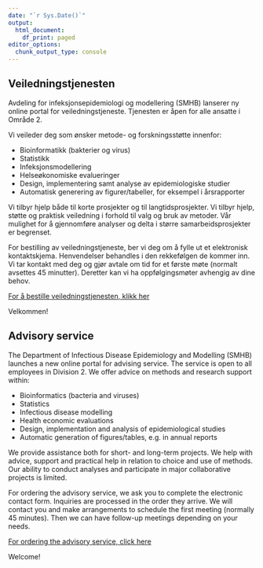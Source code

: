 ```yaml
---
date: "`r Sys.Date()`"
output:
  html_document:
    df_print: paged
editor_options: 
  chunk_output_type: console
---
```


## Veiledningstjenesten 

Avdeling for infeksjonsepidemiologi og modellering (SMHB) lanserer ny online portal for veiledningstjeneste. Tjenesten er åpen for alle ansatte i Område 2.

Vi veileder deg som ønsker metode- og forskningsstøtte innenfor:

- Bioinformatikk (bakterier og virus)
- Statistikk
- Infeksjonsmodellering
- Helseøkonomiske evalueringer
- Design, implementering samt analyse av epidemiologiske studier
- Automatisk generering av figurer/tabeller, for eksempel i årsrapporter 

Vi tilbyr hjelp både til korte prosjekter og til langtidsprosjekter. Vi tilbyr hjelp, støtte og praktisk veiledning i forhold til valg og bruk av metoder. Vår mulighet for å gjennomføre analyser og delta i større samarbeidsprosjekter er begrenset.

For bestilling av veiledningstjeneste, ber vi deg om å fylle ut et elektronisk kontaktskjema. Henvendelser behandles i den rekkefølgen de kommer inn. Vi tar kontakt med deg og gjør avtale om tid for et første møte (normalt avsettes 45 minutter). Deretter kan vi ha oppfølgingsmøter avhengig av dine behov.

[For å bestille veiledningstjenesten, klikk her](https://docs.google.com/forms/d/e/1FAIpQLSdiTdreXTCXCWelyBBZ2Cb01Qk5KP203SPi3OFjJPnorMXOcg/viewform?embedded=true) 

Velkommen!

## Advisory service

The Department of Infectious Disease Epidemiology and Modelling (SMHB) launches a new online portal for advising service. The service is open to all employees in Division 2. We offer advice on methods and research support within:

- Bioinformatics (bacteria and viruses)
- Statistics
- Infectious disease modelling
- Health economic evaluations
- Design, implementation and analysis of epidemiological studies
- Automatic generation of figures/tables, e.g. in annual reports

We provide assistance both for short- and long-term projects. We help with advice, support and practical help in relation to choice and use of methods. Our ability to conduct analyses and participate in major collaborative projects is limited.

For ordering the advisory service, we ask you to complete the electronic contact form. Inquiries are processed in the order they arrive. We will contact you and make arrangements to schedule the first meeting (normally 45 minutes). Then we can have follow-up meetings depending on your needs.

[For ordering the advisory service, click here](https://docs.google.com/forms/d/e/1FAIpQLSdiTdreXTCXCWelyBBZ2Cb01Qk5KP203SPi3OFjJPnorMXOcg/viewform?embedded=true) 

Welcome!
